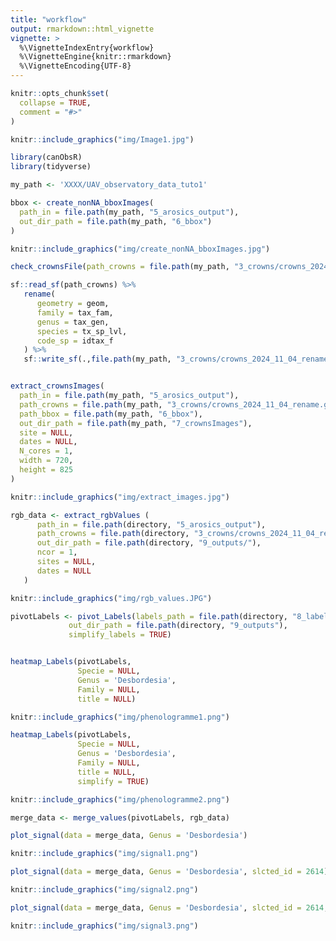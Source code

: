 ```yaml
---
title: "workflow"
output: rmarkdown::html_vignette
vignette: >
  %\VignetteIndexEntry{workflow}
  %\VignetteEngine{knitr::rmarkdown}
  %\VignetteEncoding{UTF-8}
---
```


```r
knitr::opts_chunk$set(
  collapse = TRUE,
  comment = "#>"
)
```

```r
knitr::include_graphics("img/Image1.jpg")
```


```r
library(canObsR)
library(tidyverse)

my_path <- 'XXXX/UAV_observatory_data_tuto1'

bbox <- create_nonNA_bboxImages(
  path_in = file.path(my_path, "5_arosics_output"),
  out_dir_path = file.path(my_path, "6_bbox")
)
```

```r
knitr::include_graphics("img/create_nonNA_bboxImages.jpg")
```

```r
check_crownsFile(path_crowns = file.path(my_path, "3_crowns/crowns_2024_11_04.gpkg"))

sf::read_sf(path_crowns) %>%
   rename(
      geometry = geom,
      family = tax_fam,
      genus = tax_gen,
      species = tx_sp_lvl,
      code_sp = idtax_f
   ) %>%
   sf::write_sf(.,file.path(my_path, "3_crowns/crowns_2024_11_04_rename.gpkg"))


extract_crownsImages(
  path_in = file.path(my_path, "5_arosics_output"),
  path_crowns = file.path(my_path, "3_crowns/crowns_2024_11_04_rename.gpkg"),
  path_bbox = file.path(my_path, "6_bbox"),
  out_dir_path = file.path(my_path, "7_crownsImages"),
  site = NULL,
  dates = NULL,
  N_cores = 1,
  width = 720,
  height = 825
)
```

```r
knitr::include_graphics("img/extract_images.jpg")
```

```r
rgb_data <- extract_rgbValues (
      path_in = file.path(directory, "5_arosics_output"),
      path_crowns = file.path(directory, "3_crowns/crowns_2024_11_04_rename.gpkg"),
      out_dir_path = file.path(directory, "9_outputs/"),
      ncor = 1,
      sites = NULL,
      dates = NULL
   )
```

```r
knitr::include_graphics("img/rgb_values.JPG")
```

```r
pivotLabels <- pivot_Labels(labels_path = file.path(directory, "8_labeling_file/Bouamir_labelingFile.xlsx"),
             out_dir_path = file.path(directory, "9_outputs"),
             simplify_labels = TRUE)


heatmap_Labels(pivotLabels,
               Specie = NULL,
               Genus = 'Desbordesia',
               Family = NULL,
               title = NULL)
```

```r
knitr::include_graphics("img/phenologramme1.png")
```

```r
heatmap_Labels(pivotLabels,
               Specie = NULL,
               Genus = 'Desbordesia',
               Family = NULL,
               title = NULL,
               simplify = TRUE)
```

```r
knitr::include_graphics("img/phenologramme2.png")
```

```r
merge_data <- merge_values(pivotLabels, rgb_data)

plot_signal(data = merge_data, Genus = 'Desbordesia')
```

```r
knitr::include_graphics("img/signal1.png")
```


```r
plot_signal(data = merge_data, Genus = 'Desbordesia', slcted_id = 2614)

```

```r
knitr::include_graphics("img/signal2.png")
```

```r
plot_signal(data = merge_data, Genus = 'Desbordesia', slcted_id = 2614, Band = c('gli', 'gndvi'))

```

```r
knitr::include_graphics("img/signal3.png")
```
